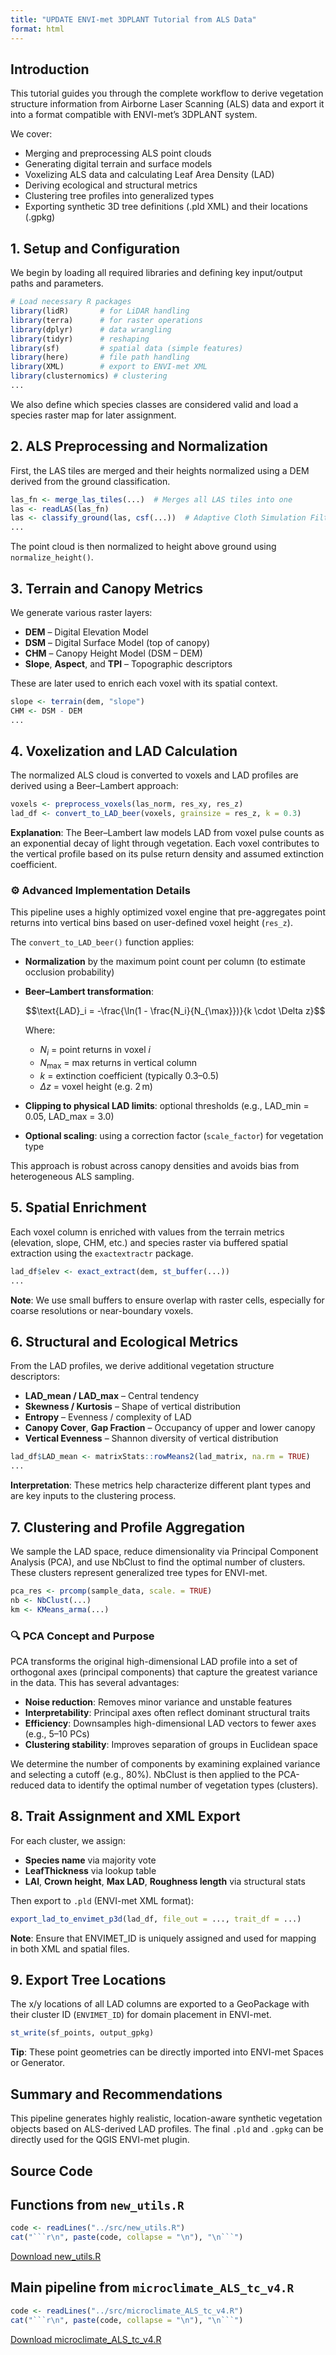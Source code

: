 ```yaml
---
title: "UPDATE ENVI-met 3DPLANT Tutorial from ALS Data"
format: html
---
```


## Introduction

This tutorial guides you through the complete workflow to derive vegetation structure information from Airborne Laser Scanning (ALS) data and export it into a format compatible with ENVI-met’s 3DPLANT system.

We cover:

-   Merging and preprocessing ALS point clouds
-   Generating digital terrain and surface models
-   Voxelizing ALS data and calculating Leaf Area Density (LAD)
-   Deriving ecological and structural metrics
-   Clustering tree profiles into generalized types
-   Exporting synthetic 3D tree definitions (.pld XML) and their locations (.gpkg)

## 1. Setup and Configuration

We begin by loading all required libraries and defining key input/output paths and parameters.

``` r
# Load necessary R packages
library(lidR)       # for LiDAR handling
library(terra)      # for raster operations
library(dplyr)      # data wrangling
library(tidyr)      # reshaping
library(sf)         # spatial data (simple features)
library(here)       # file path handling
library(XML)        # export to ENVI-met XML
library(clusternomics) # clustering
...
```

We also define which species classes are considered valid and load a species raster map for later assignment.

## 2. ALS Preprocessing and Normalization

First, the LAS tiles are merged and their heights normalized using a DEM derived from the ground classification.

``` r
las_fn <- merge_las_tiles(...)  # Merges all LAS tiles into one
las <- readLAS(las_fn)
las <- classify_ground(las, csf(...))  # Adaptive Cloth Simulation Filter
...
```

The point cloud is then normalized to height above ground using `normalize_height()`.

## 3. Terrain and Canopy Metrics

We generate various raster layers:

-   **DEM** – Digital Elevation Model
-   **DSM** – Digital Surface Model (top of canopy)
-   **CHM** – Canopy Height Model (DSM – DEM)
-   **Slope**, **Aspect**, and **TPI** – Topographic descriptors

These are later used to enrich each voxel with its spatial context.

``` r
slope <- terrain(dem, "slope")
CHM <- DSM - DEM
...
```

## 4. Voxelization and LAD Calculation

The normalized ALS cloud is converted to voxels and LAD profiles are derived using a Beer–Lambert approach:

``` r
voxels <- preprocess_voxels(las_norm, res_xy, res_z)
lad_df <- convert_to_LAD_beer(voxels, grainsize = res_z, k = 0.3)
```

**Explanation**: The Beer–Lambert law models LAD from voxel pulse counts as an exponential decay of light through vegetation. Each voxel contributes to the vertical profile based on its pulse return density and assumed extinction coefficient.

### ⚙️ Advanced Implementation Details

This pipeline uses a highly optimized voxel engine that pre-aggregates point returns into vertical bins based on user-defined voxel height (`res_z`).

The `convert_to_LAD_beer()` function applies:

-   **Normalization** by the maximum point count per column (to estimate occlusion probability)

-   **Beer–Lambert transformation**:

    $$\text{LAD}_i = -\frac{\ln(1 - \frac{N_i}{N_{\max}})}{k \cdot \Delta z}$$

    Where:

    -   $N_i$ = point returns in voxel $i$
    -   $N_{\max}$ = max returns in vertical column
    -   $k$ = extinction coefficient (typically 0.3–0.5)
    -   $\Delta z$ = voxel height (e.g. 2 m)

-   **Clipping to physical LAD limits**: optional thresholds (e.g., LAD_min = 0.05, LAD_max = 3.0)

-   **Optional scaling**: using a correction factor (`scale_factor`) for vegetation type

This approach is robust across canopy densities and avoids bias from heterogeneous ALS sampling.

## 5. Spatial Enrichment

Each voxel column is enriched with values from the terrain metrics (elevation, slope, CHM, etc.) and species raster via buffered spatial extraction using the `exactextractr` package.

``` r
lad_df$elev <- exact_extract(dem, st_buffer(...))
...
```

**Note**: We use small buffers to ensure overlap with raster cells, especially for coarse resolutions or near-boundary voxels.

## 6. Structural and Ecological Metrics

From the LAD profiles, we derive additional vegetation structure descriptors:

-   **LAD_mean / LAD_max** – Central tendency
-   **Skewness / Kurtosis** – Shape of vertical distribution
-   **Entropy** – Evenness / complexity of LAD
-   **Canopy Cover**, **Gap Fraction** – Occupancy of upper and lower canopy
-   **Vertical Evenness** – Shannon diversity of vertical distribution

``` r
lad_df$LAD_mean <- matrixStats::rowMeans2(lad_matrix, na.rm = TRUE)
...
```

**Interpretation**: These metrics help characterize different plant types and are key inputs to the clustering process.

## 7. Clustering and Profile Aggregation

We sample the LAD space, reduce dimensionality via Principal Component Analysis (PCA), and use NbClust to find the optimal number of clusters. These clusters represent generalized tree types for ENVI-met.

``` r
pca_res <- prcomp(sample_data, scale. = TRUE)
nb <- NbClust(...)
km <- KMeans_arma(...)
```

### 🔍 PCA Concept and Purpose

PCA transforms the original high-dimensional LAD profile into a set of orthogonal axes (principal components) that capture the greatest variance in the data. This has several advantages:

-   **Noise reduction**: Removes minor variance and unstable features
-   **Interpretability**: Principal axes often reflect dominant structural traits
-   **Efficiency**: Downsamples high-dimensional LAD vectors to fewer axes (e.g., 5–10 PCs)
-   **Clustering stability**: Improves separation of groups in Euclidean space

We determine the number of components by examining explained variance and selecting a cutoff (e.g., 80%). NbClust is then applied to the PCA-reduced data to identify the optimal number of vegetation types (clusters).

## 8. Trait Assignment and XML Export

For each cluster, we assign:

-   **Species name** via majority vote
-   **LeafThickness** via lookup table
-   **LAI**, **Crown height**, **Max LAD**, **Roughness length** via structural stats

Then export to `.pld` (ENVI-met XML format):

``` r
export_lad_to_envimet_p3d(lad_df, file_out = ..., trait_df = ...)
```

**Note**: Ensure that ENVIMET_ID is uniquely assigned and used for mapping in both XML and spatial files.

## 9. Export Tree Locations

The x/y locations of all LAD columns are exported to a GeoPackage with their cluster ID (`ENVIMET_ID`) for domain placement in ENVI-met.

``` r
st_write(sf_points, output_gpkg)
```

**Tip**: These point geometries can be directly imported into ENVI-met Spaces or Generator.

## Summary and Recommendations

This pipeline generates highly realistic, location-aware synthetic vegetation objects based on ALS-derived LAD profiles. The final `.pld` and `.gpkg` can be directly used for the QGIS ENVI-met plugin.

## Source Code

::: {.callout-tip title="Source Code" collapse="true"}

## Functions from `new_utils.R`

```r
code <- readLines("../src/new_utils.R")
cat("```r\n", paste(code, collapse = "\n"), "\n```")
```

[Download new_utils.R](../src/new_utils.R)




## Main pipeline from `microclimate_ALS_tc_v4.R`

```r
code <- readLines("../src/microclimate_ALS_tc_v4.R")
cat("```r\n", paste(code, collapse = "\n"), "\n```")
```

[Download microclimate_ALS_tc_v4.R](../src/microclimate_ALS_tc_v4.R)



:::

